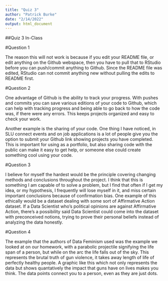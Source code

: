 ```yaml
---
title: "Quiz 3"
author: "Patrick Burke"
date: "2/14/2022"
output: html_document
---
```


##Quiz 3 In-Class

#Question 1

The reason this will not work is because if you edit your README file, or edit anything on the Github webspace, then you have to pull that to RStudio before you can push/commit anything to Github. Since the README file was edited, RStudio can not commit anything new without pulling the edits to README first.

#Question 2

One advantage of Github is the ability to track your progress. With pushes and commits you can save various editions of your code to Github, which can help with tracking progress and being able to go back to how the code was, if there were any errors. This keeps projects organized and easy to check your work.

Another example is the sharing of your code. One thing I have noticed, in SLU connect events and on job applications is a lot of people give you the option to submit your Github link showing projects you have completed. This is important for using as a portfolio, but also sharing code with the public can make it easy to get help, or someone else could create something cool using your code.

#Question 3

I believe for myself the hardest would be the principle covering changing methods and conclusions throughout the project. I think that this is something I am capable of to solve a problem, but I find that often if I get my idea, or my hypothesis, I frequently will lose myself in it, and miss certain important conclusions because of confirmation bias. One example of this ethically would be a dataset dealing with some sort of Affirmative Action dataset. If a Data Scientist who's political opinions are against Affirmative Action, there's a possibility said Data Scientist could come into the dataset with preconceived notions, trying to prove their personal beliefs instead of analyzing the data honestly.

#Question 4

The example that the authors of Data Feminism used was the example we looked at on our homework, with a parabolic projectile signifying the life span of a person, but while on the arc the life falls out of the sky. This represents the brutal truth of gun violence, it takes away length of life of perfectly healthy people. A graphic like this which not only represents the data but shows quantatively the impact that guns have on lives makes you think. The data points connect you to a person, even as they are just dots. 

